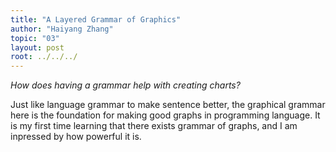 ```yaml
---
title: "A Layered Grammar of Graphics"
author: "Haiyang Zhang"
topic: "03"
layout: post
root: ../../../
---
```


 *How does having a grammar help with creating charts?*

Just like language grammar to make sentence better, the graphical grammar here is the foundation for making good graphs in programming language. It is my first time learning that there exists grammar of graphs, and I am inpressed by how powerful it is.

